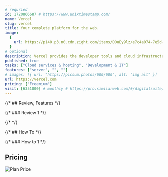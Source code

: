 ```yaml
---
# requried
id: 1720866687 # https://www.unixtimestamp.com/
name: Vercel
slug: vercel
title: Your complete platform for the web.
image:
  {
    url: https://p140.p3.n0.cdn.zight.com/items/DOuEy9lz/e7c4a074-7e5d-4bdb-aaa2-3d8c6886fab6.jpg,
  }
# optional
description: Vercel provides the developer tools and cloud infrastructure to build, scale, and secure a faster, more personalized web.
published: true
tasks: ["Cloud services & hosting", "Development & IT"]
features: ["server", "", ""]
# images: [{ url: "https://picsum.photos/600/600", alt: "img alt" }]
url: https://vercel.com
pricing: ["Freemium"]
visit: [6351000] # monthly # https://pro.similarweb.com/#/digitalsuite/websiteanalysis/home
---
```


{/* ## Review, Features */}

{/* ### Review 1 */}

{/* <DetailYoutube videoId="" startTime={0} /> */}

{/* ## How To */}

{/* ### How to 1 */}

## Pricing

<Img
  src="https://p140.p3.n0.cdn.zight.com/items/NQuAm1W9/9ca0a40a-5276-4258-9ed3-039ba96ce67c.jpg?v=%22abdde1a1765561171beece7d69272246%22"
  alt="Plan Price"
/>
